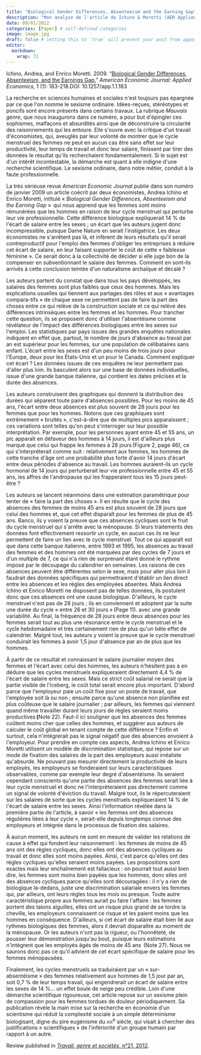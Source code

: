 ```yaml
---
title: "Biological Gender Differences, Absenteeism and the Earning Gap"
description: "Mon analyse de l'article de Ichino & Moretti (AER Applied, 2009)..."
date: 09/01/2012
categories: [Paper] # self-defined categories
image: image.jpg
draft: false # setting this to `true` will prevent your post from appearing on your listing page until you're ready!
editor: 
  markdown: 
    wrap: 72
---
```


Ichino, Andrea, and Enrico Moretti. 2009. "[Biological Gender
Differences, Absenteeism, and the Earnings
Gap.](https://www.aeaweb.org/articles?id=10.1257/app.1.1.183)" *American
Economic Journal: Applied Economics*, 1 (1): 183-218.DOI:
10.1257/app.1.1.183


La recherche en sciences humaines et sociales n\'est toujours pas
épargnée par ce que l\'on nomme le sexisme ordinaire. Idées-reçues,
stéréotypes et poncifs sont encore présents dans certains travaux. La
rubrique *Mauvais genre*, que nous inaugurons dans ce numéro, a pour but
d\'épingler ces sophismes, malfaçons et absurdités ainsi que de
déconstruire la circularité des raisonnements qui les entoure. Elle
s\'ouvre avec la critique d\'un travail d\'économistes, qui, aveuglés
par leur volonté de montrer que le cycle menstruel des femmes ne peut en
aucun cas être sans effet sur leur productivité, leur temps de travail
et donc leur salaire, finissent par tirer des données le résultat
qu\'ils recherchaient fondamentalement. Si le sujet est d\'un intérêt
incontestable, la démarche est quant à elle indigne d\'une recherche
scientifique. Le sexisme ordinaire, dans notre métier, conduit à la
faute professionnelle.

La très sérieuse revue *American Economic Journal* publie dans son
numéro de janvier 2009 un article coécrit par deux économistes, Andrea
Ichino et Enrico Moretti, intitulé « *Biological Gender Differences,
Absenteeism and the Earning Gap* »  qui nous apprend que les femmes sont
moins rémunérées que les hommes en raison de leur cycle menstruel qui
perturbe leur vie professionnelle. Cette différence biologique
expliquerait 14 % de l\'écart de salaire entre les sexes ; un écart que
les auteurs jugent donc incompressible, puisque Dame Nature en serait
l\'instigatrice. Les deux économistes ne s\'arrêtent pas là, et infèrent
de leurs résultats qu\'il serait contreproductif pour l\'emploi des
femmes d\'obliger les entreprises à réduire cet écart de salaire, en
leur faisant supporter le coût de cette « faiblesse féminine ». Ce
serait donc à la collectivité de décider si elle juge bon de la
compenser en subventionnant le salaire des femmes. Comment en sont-ils
arrivés à cette conclusion teintée d\'un naturalisme archaïque et
décalé ?

Les auteurs partent du constat que dans tous les pays développés, les
salaires des femmes sont plus faibles que ceux des hommes. Mais les
explications usuelles qui tiennent aux partages des rôles et aux
« avantages compara-tifs » de chaque sexe ne permettent pas de faire la
part des choses entre ce qui relève de la construction sociale et ce qui
relève des différences intrinsèques entre les femmes et les hommes. Pour
trancher cette question, ils se proposent donc d\'utiliser
l\'absentéisme comme révélateur de l\'impact des différences biologiques
entre les sexes sur l\'emploi. Les statistiques par pays issues des
grandes enquêtes nationales indiquent en effet que, partout, le nombre
de jours d\'absence au travail par an est supérieur pour les femmes, sur
une population de célibataires sans enfant. L\'écart entre les sexes est
d\'un peu moins de trois jours pour l\'Europe, deux pour les États-Unis
et un pour le Canada. Comment expliquer cet écart ? Les données issues
de ces enquêtes ne leur permettent pas d\'aller plus loin. Ils basculent
alors sur une base de données individuelles, issue d\'une grande banque
italienne, qui contient les dates précises et la durée des absences.

Les auteurs construisent des graphiques qui donnent la distribution des
durées qui séparent toute paire d\'absences possibles. Pour les moins de
45 ans, l\'écart entre deux absences est plus souvent de 28 jours pour
les femmes que pour les hommes. Notons que ces graphiques sont
extrêmement « bruités », c\'est-à-dire que de multiples pics
apparaissent ; ces variations sont telles qu\'on peut s\'interroger sur
leur possible interprétation. Par exemple, pour les personnes ayant
entre 45 et 55 ans, un pic apparaît en défaveur des hommes à 14 jours,
il est d\'ailleurs plus marqué que celui qui frappe les femmes à 28
jours (Figure 2, page 46), ce qui s\'interpréterait comme suit :
relativement aux femmes, les hommes de cette tranche d\'âge ont une
probabilité plus forte d\'avoir 14 jours d\'écart entre deux périodes
d\'absence au travail. Les hommes auraient-ils un cycle hormonal de
14 jours qui perturberait leur vie professionnelle entre 45 et 55 ans,
les affres de l\'andropause qui les frapperaient tous les 15 jours
peut-être ?

Les auteurs se lancent néanmoins dans une estimation paramétrique pour
tenter de « faire la part des choses ». Il en résulte que le cycle des
absences des femmes de moins 45 ans est plus souvent de 28 jours que
celui des hommes et, que cet effet disparaît pour les femmes de plus de
45 ans. Banco, ils y voient la preuve que ces absences cycliques sont le
fruit du cycle menstruel qui s\'arrête avec la ménopause. Si leurs
traitements des données font effectivement ressortir un cycle, en aucun
cas ils ne leur permettent de faire un lien avec le cycle menstruel.
Tout ce qui apparaît est que dans cette banque italienne, entre 1993
et 1995, les absences au travail des femmes et des hommes ont été
marquées par des cycles de 7 jours et d\'un multiple de 7, ce qui n\'a
rien de surprenant étant donné le rythme imposé par le découpage du
calendrier en semaines. Les raisons de ces absences peuvent être
différentes selon le sexe, mais pour aller plus loin il faudrait des
données spécifiques qui permettraient d\'établir un lien direct entre
les absences et les règles des employées absentes. Mais Andrea Ichino et
Enrico Moretti ne disposent pas de telles données, ils postulent donc
que ces absences ont une cause biologique. D\'ailleurs, le cycle
menstruel n\'est pas de 28 jours ; ils en conviennent et adoptent par la
suite une durée du cycle « entre 26 et 30 jours » (Page 11). avec une
grande variabilité. Au final, la fréquence de 28 jours entre deux
absences pour les femmes serait tout au plus une résonance entre le
cycle menstruel et le cycle hebdomadaire et très certainement rien de
plus qu\'un bête effet de calendrier. Malgré tout, les auteurs y voient
la preuve que le cycle menstruel conduirait les femmes à avoir 1,5 jour
d\'absence par an de plus que les hommes.

À partir de ce résultat et connaissant le salaire journalier moyen des
femmes et l\'écart avec celui des hommes, les auteurs n\'hésitent pas à
en déduire que les cycles menstruels expliqueraient directement 4,4 % de
l\'écart de salaire entre les sexes. Mais ce strict coût salarial ne
serait que la partie visible de l\'iceberg, le coût total serait encore
plus important. D\'abord parce que l\'employeur paie un coût fixe pour
un poste de travail, que l\'employée soit là ou non ; ensuite parce
qu\'une absence non planifiée est plus coûteuse que le salaire
journalier ; par ailleurs, les femmes qui viennent quand même travailler
durant leurs jours de règles seraient moins productives **(**Note 22).
Faut-il ici souligner que les absences des femmes coûtent moins cher que
celles des hommes, et suggérer aux auteurs de calculer le coût global en
tenant compte de cette différence ? Enfin et surtout, cela
n\'intégrerait pas le signal négatif que des absences envoient à
l\'employeur. Pour prendre en compte ces aspects, Andrea Ichino et
Enrico Moretti utilisent un modèle de discrimination statistique, qui
repose sur un mode de fixation des salaires de la part des employeurs
aussi irréaliste qu\'absurde. Ne pouvant pas mesurer directement la
productivité de leurs employés, les employeurs se fonderaient sur leurs
caractéristiques observables, comme par exemple leur degré
d\'absentéisme. Ils seraient cependant conscients qu\'une partie des
absences des femmes serait liée à leur cycle menstruel et donc ne
l\'interprèteraient pas directement comme un signal de volonté
d\'éviction du travail. Malgré tout, ils le répercuteraient sur les
salaires de sorte que les cycles menstruels expliqueraient 14 % de
l\'écart de salaire entre les sexes. Ainsi l\'information révélée dans
la première partie de l\'article, à savoir « les femmes ont des absences
régulières liées à leur cycle », serait-elle depuis longtemps connue des
employeurs et intégrée dans le processus de fixation des salaires.

À aucun moment, les auteurs ne sont en mesure de valider les relations
de cause à effet qui fondent leur raisonnement : les femmes de moins de
45 ans ont des règles cycliques, donc elles ont des absences cycliques
au travail et donc elles sont moins payées. Ainsi, c\'est parce
qu\'elles ont des règles cycliques qu\'elles seraient moins payées. Les
propositions sont exactes mais leur enchaînement est fallacieux : on
pourrait tout aussi bien dire, les femmes sont moins bien payées que les
hommes, donc elles ont des absences cycliques parce qu\'elles sont
découragées : il n\'y a rien de biologique là-dedans, juste une
discrimination salariale envers les femmes qui, par ailleurs, ont leurs
règles tous les mois ou presque. Toute autre caractéristique propre aux
femmes aurait pu faire l\'affaire : les femmes portent des talons
aiguilles, elles ont un risque plus grand de se tordre la cheville, les
employeurs connaissent ce risque et les paient moins que les hommes en
conséquence. D\'ailleurs, si cet écart de salaire était bien lié aux
rythmes biologiques des femmes, alors il devrait disparaître au moment
de la ménopause. Or les auteurs n\'ont pas la rigueur, ou l\'honnêteté,
de pousser leur démonstration jusqu\'au bout, puisque leurs estimations
n\'intègrent que les employés âgés de moins de 45 ans  (Note 27). Nous
ne saurons donc pas ce qu\'il advient de cet écart spécifique de salaire
pour les femmes ménopausées.

Finalement, les cycles menstruels se traduiraient par un
« sur-absentéisme » des femmes relativement aux hommes de 1,5 jour par
an, soit 0,7 % de leur temps travail, qui engendrerait un écart de
salaire entre les sexes de 14 %... un effet boule de neige peu crédible.
Loin d\'une démarche scientifique rigoureuse, cet article repose sur un
sexisme plein de compassion pour les femmes tordues de douleur
périodiquement. Sa publication révèle la main mise sur la recherche en
économie d\'un scientisme qui réduit la complexité sociale à un simple
déterminisme biologisant, digne du pire eugénisme du
[xix]{.smallcaps}^e^ siècle, qui visait à chercher des justifications
« scientifiques » de l\'infériorité d\'un groupe humain par rapport à un
autre.

Review published in [*Travail, genre et sociétés*, n°21,
2012](file:///G:/Mon%20Drive/Mes%20Documents/CV,%20RA%20et%20Bio/CV/CV/-%09http:/www.cairn.info/revue-travail-genre-et-societes-2009-1-page-189.htm).


